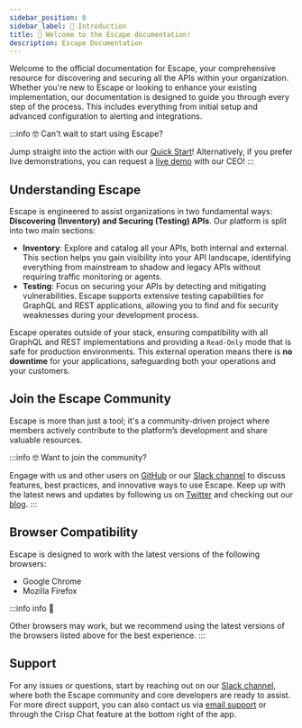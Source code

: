 ```yaml
---
sidebar_position: 0
sidebar_label: 👋 Introduction
title: 👋 Welcome to the Escape documentation!
description: Escape Documentation
---
```


Welcome to the official documentation for Escape, your comprehensive resource for discovering and securing all the APIs within your organization. Whether you're new to Escape or looking to enhance your existing implementation, our documentation is designed to guide you through every step of the process. This includes everything from initial setup and advanced configuration to alerting and integrations.

:::info 🤓 Can't wait to start using Escape?

Jump straight into the action with our [Quick Start](/testing/getting-started)! 
Alternatively, if you prefer live demonstrations, you can request a [live demo](https://calendly.com/tristank/product-demo?month=2023-01) with our CEO!
:::

## Understanding Escape

Escape is engineered to assist organizations in two fundamental ways: **Discovering (Inventory) and Securing (Testing) APIs**. Our platform is split into two main sections:

- **Inventory**: Explore and catalog all your APIs, both internal and external. This section helps you gain visibility into your API landscape, identifying everything from mainstream to shadow and legacy APIs without requiring traffic monitoring or agents.
- **Testing**: Focus on securing your APIs by detecting and mitigating vulnerabilities. Escape supports extensive testing capabilities for GraphQL and REST applications, allowing you to find and fix security weaknesses during your development process.

Escape operates outside of your stack, ensuring compatibility with all GraphQL and REST implementations and providing a `Read-Only` mode that is safe for production environments. This external operation means there is **no downtime** for your applications, safeguarding both your operations and your customers.

## Join the Escape Community

Escape is more than just a tool; it's a community-driven project where members actively contribute to the platform’s development and share valuable resources. 

:::info 🤓 Want to join the community?

Engage with us and other users on [GitHub](https://github.com/escape-technologies) or our [Slack channel](https://slack.escape.tech/) to discuss features, best practices, and innovative ways to use Escape. Keep up with the latest news and updates by following us on [Twitter](https://twitter.com/escapetechHQ) and checking out our [blog](https://escape.tech/blog/).
:::

## Browser Compatibility
Escape is designed to work with the latest versions of the following browsers:
- Google Chrome
- Mozilla Firefox

:::info info 🚨

Other browsers may work, but we recommend using the latest versions of the browsers listed above for the best experience.
:::

## Support

For any issues or questions, start by reaching out on our [Slack channel](https://slack.escape.tech/), where both the Escape community and core developers are ready to assist. For more direct support, you can also contact us via [email support](mailto:support@escape.tech) or through the Crisp Chat feature at the bottom right of the app.